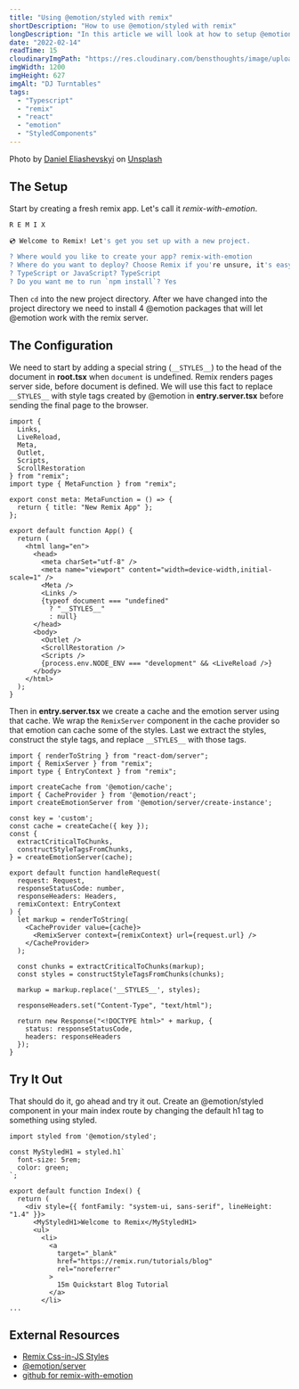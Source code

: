 ```yaml
---
title: "Using @emotion/styled with remix"
shortDescription: "How to use @emotion/styled with remix"
longDescription: "In this article we will look at how to setup @emotion/styled with remix"
date: "2022-02-14"
readTime: 15
cloudinaryImgPath: "https://res.cloudinary.com/bensthoughts/image/upload/v1644865776/blog/blog/remix-with-emotion/og-image_vnklyg.jpg"
imgWidth: 1200
imgHeight: 627
imgAlt: "DJ Turntables"
tags:
  - "Typescript"
  - "remix"
  - "react"
  - "emotion"
  - "StyledComponents"
---
```


Photo by <a href="https://unsplash.com/@deni_eliash?utm_source=unsplash&utm_medium=referral&utm_content=creditCopyText">Daniel Eliashevskyi</a> on <a href="https://unsplash.com/s/photos/remix?utm_source=unsplash&utm_medium=referral&utm_content=creditCopyText">Unsplash</a>

## The Setup

Start by creating a fresh remix app. Let's call it _remix-with-emotion_.

<CommandLine command="npx" options="" args="create-remix@latest" size="small" />

```bash
R E M I X

💿 Welcome to Remix! Let's get you set up with a new project.

? Where would you like to create your app? remix-with-emotion
? Where do you want to deploy? Choose Remix if you're unsure, it's easy to change deployment targets. Remix App Server
? TypeScript or JavaScript? TypeScript
? Do you want me to run `npm install`? Yes
```

Then `cd` into the new project directory. After we have changed into the project directory we need to
install 4 @emotion packages that will let @emotion work with the remix server.

<CommandLine
  command="npm"
  options="i --save"
  args="@emotion/styled @emotion/react @emotion/server @emotion/cache"
  size="large"
/>

## The Configuration

We need to start by adding a special string (`__STYLES__`) to the head of the document in **root.tsx**
when `document` is undefined. Remix renders pages server side, before document is defined. We will use
this fact to replace `__STYLES__` with style tags created by @emotion in **entry.server.tsx** before
sending the final page to the browser.

```tsx:app/root.tsx
import {
  Links,
  LiveReload,
  Meta,
  Outlet,
  Scripts,
  ScrollRestoration
} from "remix";
import type { MetaFunction } from "remix";

export const meta: MetaFunction = () => {
  return { title: "New Remix App" };
};

export default function App() {
  return (
    <html lang="en">
      <head>
        <meta charSet="utf-8" />
        <meta name="viewport" content="width=device-width,initial-scale=1" />
        <Meta />
        <Links />
        {typeof document === "undefined"
          ? "__STYLES__"
          : null}
      </head>
      <body>
        <Outlet />
        <ScrollRestoration />
        <Scripts />
        {process.env.NODE_ENV === "development" && <LiveReload />}
      </body>
    </html>
  );
}
```

Then in **entry.server.tsx** we create a cache and the emotion server using that cache. We wrap the
`RemixServer` component in the cache provider so that emotion can cache some of the styles. Last we
extract the styles, construct the style tags, and replace `__STYLES__` with those tags.

```tsx:app/entry.server.tsx
import { renderToString } from "react-dom/server";
import { RemixServer } from "remix";
import type { EntryContext } from "remix";

import createCache from '@emotion/cache';
import { CacheProvider } from '@emotion/react';
import createEmotionServer from '@emotion/server/create-instance';

const key = 'custom';
const cache = createCache({ key });
const {
  extractCriticalToChunks,
  constructStyleTagsFromChunks,
} = createEmotionServer(cache);

export default function handleRequest(
  request: Request,
  responseStatusCode: number,
  responseHeaders: Headers,
  remixContext: EntryContext
) {
  let markup = renderToString(
    <CacheProvider value={cache}>
      <RemixServer context={remixContext} url={request.url} />
    </CacheProvider>
  );

  const chunks = extractCriticalToChunks(markup);
  const styles = constructStyleTagsFromChunks(chunks);

  markup = markup.replace('__STYLES__', styles);

  responseHeaders.set("Content-Type", "text/html");

  return new Response("<!DOCTYPE html>" + markup, {
    status: responseStatusCode,
    headers: responseHeaders
  });
}
```

## Try It Out

That should do it, go ahead and try it out. Create an @emotion/styled component in your main index route
by changing the default h1 tag to something using styled.

```tsx:app/routes/index.tsx
import styled from '@emotion/styled';

const MyStyledH1 = styled.h1`
  font-size: 5rem;
  color: green;
`;

export default function Index() {
  return (
    <div style={{ fontFamily: "system-ui, sans-serif", lineHeight: "1.4" }}>
      <MyStyledH1>Welcome to Remix</MyStyledH1>
      <ul>
        <li>
          <a
            target="_blank"
            href="https://remix.run/tutorials/blog"
            rel="noreferrer"
          >
            15m Quickstart Blog Tutorial
          </a>
        </li>
...
```

## External Resources

- [Remix Css-in-JS Styles](https://remix.run/docs/en/v1/guides/styling#css-in-js-libraries)
- [@emotion/server](https://emotion.sh/docs/ssr)
- [github for remix-with-emotion](https://github.com/BensThoughts/remix-with-emotion)
